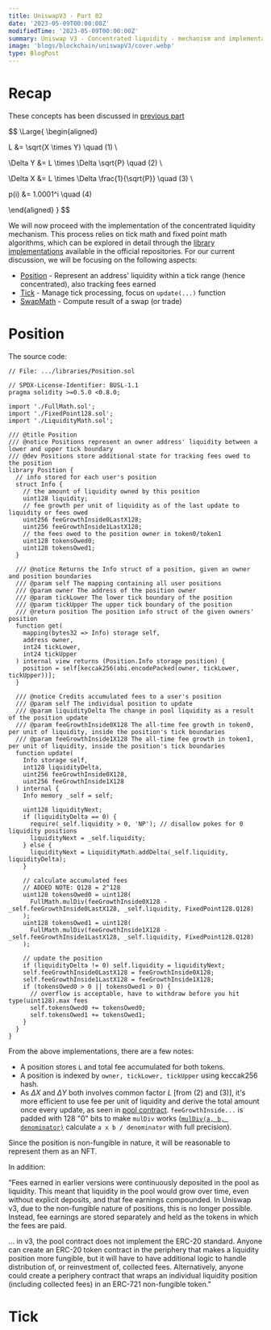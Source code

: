 ```yaml
---
title: UniswapV3 - Part 02
date: '2023-05-09T00:00:00Z'
modifiedTime: '2023-05-09T00:00:00Z'
summary: Uniswap V3 - Concentrated liquidity - mechanism and implementations
image: 'blogs/blockchain/uniswapV3/cover.webp'
type: BlogPost
---
```


# Recap

These concepts has been discussed in [previous part](https://philho.xyz/blog/blockchain/uniswapV3/01)

$$
\Large{
\begin{aligned}

  L &= \sqrt{X \times Y} \quad (1) \\

  \Delta Y &= L \times \Delta \sqrt{P} \quad (2) \\

  \Delta X &= L \times \Delta \frac{1}{\sqrt{P}} \quad (3) \\

  p(i) &= 1.0001^i \quad (4)

\end{aligned}
}
$$

We will now proceed with the implementation of the concentrated liquidity mechanism.
This process relies on tick math and fixed point math algorithms,
which can be explored in detail through the [library implementations](https://github.com/Uniswap/v3-core/blob/main/contracts/libraries) available in the official repositories.
For our current discussion, we will be focusing on the following aspects:

- [Position](https://github.com/Uniswap/v3-core/blob/main/contracts/libraries/Position.sol) - Represent an address' liquidity within a tick range (hence concentrated), also tracking fees earned
- [Tick](https://github.com/Uniswap/v3-core/blob/main/contracts/libraries/Tick.sol) - Manage tick processing, focus on `update(...)` function
- [SwapMath](https://github.com/Uniswap/v3-core/blob/main/contracts/libraries/SwapMath.sol) - Compute result of a swap (or trade)

# Position

The source code:

```solidity
// File: .../libraries/Position.sol

// SPDX-License-Identifier: BUSL-1.1
pragma solidity >=0.5.0 <0.8.0;

import './FullMath.sol';
import './FixedPoint128.sol';
import './LiquidityMath.sol';

/// @title Position
/// @notice Positions represent an owner address' liquidity between a lower and upper tick boundary
/// @dev Positions store additional state for tracking fees owed to the position
library Position {
  // info stored for each user's position
  struct Info {
    // the amount of liquidity owned by this position
    uint128 liquidity;
    // fee growth per unit of liquidity as of the last update to liquidity or fees owed
    uint256 feeGrowthInside0LastX128;
    uint256 feeGrowthInside1LastX128;
    // the fees owed to the position owner in token0/token1
    uint128 tokensOwed0;
    uint128 tokensOwed1;
  }

  /// @notice Returns the Info struct of a position, given an owner and position boundaries
  /// @param self The mapping containing all user positions
  /// @param owner The address of the position owner
  /// @param tickLower The lower tick boundary of the position
  /// @param tickUpper The upper tick boundary of the position
  /// @return position The position info struct of the given owners' position
  function get(
    mapping(bytes32 => Info) storage self,
    address owner,
    int24 tickLower,
    int24 tickUpper
  ) internal view returns (Position.Info storage position) {
    position = self[keccak256(abi.encodePacked(owner, tickLower, tickUpper))];
  }

  /// @notice Credits accumulated fees to a user's position
  /// @param self The individual position to update
  /// @param liquidityDelta The change in pool liquidity as a result of the position update
  /// @param feeGrowthInside0X128 The all-time fee growth in token0, per unit of liquidity, inside the position's tick boundaries
  /// @param feeGrowthInside1X128 The all-time fee growth in token1, per unit of liquidity, inside the position's tick boundaries
  function update(
    Info storage self,
    int128 liquidityDelta,
    uint256 feeGrowthInside0X128,
    uint256 feeGrowthInside1X128
  ) internal {
    Info memory _self = self;

    uint128 liquidityNext;
    if (liquidityDelta == 0) {
      require(_self.liquidity > 0, 'NP'); // disallow pokes for 0 liquidity positions
      liquidityNext = _self.liquidity;
    } else {
      liquidityNext = LiquidityMath.addDelta(_self.liquidity, liquidityDelta);
    }

    // calculate accumulated fees
    // ADDED NOTE: Q128 = 2^128
    uint128 tokensOwed0 = uint128(
      FullMath.mulDiv(feeGrowthInside0X128 - _self.feeGrowthInside0LastX128, _self.liquidity, FixedPoint128.Q128)
    );
    uint128 tokensOwed1 = uint128(
      FullMath.mulDiv(feeGrowthInside1X128 - _self.feeGrowthInside1LastX128, _self.liquidity, FixedPoint128.Q128)
    );

    // update the position
    if (liquidityDelta != 0) self.liquidity = liquidityNext;
    self.feeGrowthInside0LastX128 = feeGrowthInside0X128;
    self.feeGrowthInside1LastX128 = feeGrowthInside1X128;
    if (tokensOwed0 > 0 || tokensOwed1 > 0) {
      // overflow is acceptable, have to withdraw before you hit type(uint128).max fees
      self.tokensOwed0 += tokensOwed0;
      self.tokensOwed1 += tokensOwed1;
    }
  }
}
```

From the above implementations, there are a few notes:

- A position stores `L` and total fee accumulated for both tokens.
- A position is indexed by `owner, tickLower, tickUpper` using keccak256 hash.
- As $\Delta X$ and $\Delta Y$ both involves common factor $L$ [from (2) and (3)], it's more efficient to use fee per unit of liquidity
  and derive the total amount once every update, as seen in [pool contract](https://github.com/Uniswap/v3-core/blob/main/contracts/UniswapV3Pool.sol#L379).
  `feeGrowthInside...` is padded with 128 "0" bits to make `mulDiv` works ([`mulDiv(a, b, denominator)`](https://github.com/Uniswap/v3-core/blob/main/contracts/libraries/FullMath.sol#L14) calculate `a x b / denominator` with full precision).

Since the position is non-fungible in nature, it will be reasonable to represent them as an NFT.

In addition:

<Quote author="Uniswap V3 white-paper">
  "Fees earned in earlier versions were continuously deposited in the pool as liquidity. This meant that liquidity in the pool would grow
  over time, even without explicit deposits, and that fee earnings compounded. In Uniswap v3, due to the non-fungible nature of positions,
  this is no longer possible. Instead, fee earnings are stored separately and held as the tokens in which the fees are paid.

... in v3, the pool contract does not implement the ERC-20 standard. Anyone can create an ERC-20 token contract in the periphery that
makes a liquidity position more fungible, but it will have to have additional logic to handle distribution of,
or reinvestment of, collected fees. Alternatively, anyone could create a periphery contract that wraps an individual liquidity position
(including collected fees) in an ERC-721 non-fungible token."

</Quote>

# Tick
